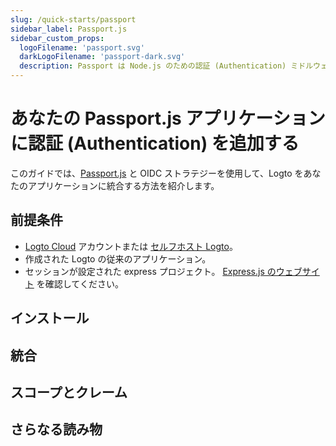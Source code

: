 ```yaml
---
slug: /quick-starts/passport
sidebar_label: Passport.js
sidebar_custom_props:
  logoFilename: 'passport.svg'
  darkLogoFilename: 'passport-dark.svg'
  description: Passport は Node.js のための認証 (Authentication) ミドルウェアです。
---
```




# あなたの Passport.js アプリケーションに認証 (Authentication) を追加する

このガイドでは、[Passport.js](https://www.passportjs.org/) と OIDC ストラテジーを使用して、Logto をあなたのアプリケーションに統合する方法を紹介します。

<GuideTip />

## 前提条件

- [Logto Cloud](https://cloud.logto.io) アカウントまたは [セルフホスト Logto](/introduction/set-up-logto-oss)。
- 作成された Logto の従来のアプリケーション。
- セッションが設定された express プロジェクト。 [Express.js のウェブサイト](https://expressjs.com/) を確認してください。

## インストール

<Installation />

## 統合

<Integration />

## スコープとクレーム

<ScopesAndClaims />

## さらなる読み物

<FurtherReadings />
